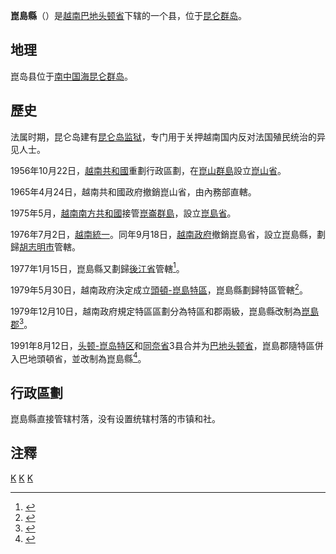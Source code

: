 {{Infobox Settlement
|name                   = 崑島縣
|settlement_type        = 县
|official_name          = 
|other_name             = 
|native_name            = {{lang|vi|Huyện Côn Đảo}}
|nickname               = 
|motto                  = 
|image_skyline          = Cảng hàng không côn đảo (aux 3).jpg
|imagesize              = 
|image_caption          = 
|image_flag             = 
|flag_size              = 
|image_seal             = 
|seal_size              = 
|image_shield           = 
|shield_size            = 
|image_blank_emblem     = 
|blank_emblem_size      = 
|image_map              = {{Infobox mapframe|frame-width=250|zoom=11}}
|mapsize                = 
|map_caption            = 
|image_map1             = 
|mapsize1               = 
|map_caption1           = 
|pushpin_map            = Vietnam
|pushpin_label_position = bottom
|pushpin_map_caption    = 
|pushpin_map1           = 
|pushpin_label_position1= 
|pushpin_map_caption1   = 
|subdivision_type       = 国家
|subdivision_name       = {{flag|Vietnam}}
|subdivision_type1      = [[越南行政区划|省]]
|subdivision_name1      = [[巴地头顿省|巴地头顿省]]
|subdivision_type2      = 
|subdivision_name2      = 
|subdivision_type3      = 
|subdivision_name3      = 
|seat_type              = 县莅
|seat                   = [[昆山岛|昆山岛]]
|government_type        = 
|leader_title           = 
|leader_name            = 
|leader_title1          = 
|leader_name1           = 
|established_title      = 
|established_date       = 
|area_magnitude         = 
|unit_pref              = 
|area_footnotes         = 
|area_total_km2         = 76
|area_land_km2          = 
|area_water_km2         = 
|area_water_percent     = 
|area_urban_km2         = 
|area_metro_km2         = 
|population_as_of       = 2014年
|population_footnotes   = 
|population_note        = 
|population_total       = 8360
|population_density_km2 = auto
|population_metro             = 
|population_density_metro_km2 = 
|population_urban             = 
|population_density_urban_km2 = 
|timezone               = [[越南标准时间|越南标准时间]]
|utc_offset             = +7
|elevation_footnotes    = 
|elevation_m            = 
|coor_type              = 
|coordinates            = 
|postal_code_type       = 
|postal_code            = 
|area_code              = 
|website                = [http://condao.baria-vungtau.gov.vn 崑岛县电子信息门户网站]
|footnotes              = 
}}
'''崑島縣'''（{{vie|v=Huyện Côn Đảo|hn=縣崑島}}）是[[越南|越南]][[巴地头顿省|巴地头顿省]]下辖的一个县，位于[[昆仑群岛|昆仑群岛]]。

==地理==
崑岛县位于[[南中国海|南中国海]][[昆仑群岛|昆仑群岛]]。

==歷史==
法属时期，昆仑岛建有[[昆仑岛监狱|昆仑岛监狱]]，专门用于关押越南国内反对法国殖民统治的异见人士。

1956年10月22日，[[越南共和國|越南共和國]]重劃行政區劃，在[[崑山群島|崑山群島]]設立[[崑山省|崑山省]]。

1965年4月24日，越南共和國政府撤銷崑山省，由內務部直轄。

1975年5月，[[越南南方共和國|越南南方共和國]]接管[[崑崙群島|崑崙群島]]，設立[[崑島省|崑島省]]。

1976年7月2日，[[越南統一|越南統一]]。同年9月18日，[[越南政府|越南政府]]撤銷崑島省，設立崑島縣，劃歸[[胡志明市|胡志明市]]管轄。

1977年1月15日，崑島縣又劃歸[[後江省|後江省]]管轄<ref>{{Cite web |url=https://thuvienphapluat.vn/van-ban/Bo-may-hanh-chinh/Nghi-quyet-phe-chuan-sap-nhap-huyen-Con-Dao-vao-tinh-Hau-Giang/42739/noi-dung.aspx |title=Nghị quyết về việc phê chuẩn việc sáp nhập huyện Côn Đảo vào tỉnh Hậu Giang do Quốc hội ban hành |access-date=2017-10-14 |archive-date=2021-02-07 |archive-url=https://web.archive.org/web/20210207184653/https://thuvienphapluat.vn/van-ban/Bo-may-hanh-chinh/Nghi-quyet-phe-chuan-sap-nhap-huyen-Con-Dao-vao-tinh-Hau-Giang/42739/noi-dung.aspx |dead-url=no }}</ref>。

1979年5月30日，越南政府決定成立[[頭頓-崑島特區|頭頓-崑島特區]]，崑島縣劃歸特區管轄<ref>{{Cite web |url=https://thuvienphapluat.vn/van-ban/Bo-may-hanh-chinh/Nghi-quyet-thanh-lap-dac-khu-Vung-Tau-Con-Dao-truc-thuoc-Trung-uong/42745/noi-dung.aspx |title=Nghị quyết về việc thành lập đặc khu Vũng Tàu - Côn Đảo trực thuộc Trung ương do Quốc hội ban hành |access-date=2017-10-14 |archive-date=2021-02-08 |archive-url=https://web.archive.org/web/20210208003144/https://thuvienphapluat.vn/van-ban/Bo-may-hanh-chinh/Nghi-quyet-thanh-lap-dac-khu-Vung-Tau-Con-Dao-truc-thuoc-Trung-uong/42745/noi-dung.aspx |dead-url=no }}</ref>。

1979年12月10日，越南政府規定特區區劃分為特區和郡兩級，崑島縣改制為[[崑島郡|崑島郡]]<ref>{{Cite web |url=https://thuvienphapluat.vn/van-ban/Bo-may-hanh-chinh/Quyet-dinh-438-CP-to-chuc-co-quan-quan-ly-hanh-chinh-Nha-nuoc-dac-khu-Vung-Tau-Con-Dao/17254/noi-dung.aspx |title=Quyết định 438-CP năm 1979 về việc tổ chức các cơ quan quản lý hành chính Nhà nước của đặc khu Vũng Tàu – Côn Đảo do Hội đồng Chính phủ ban hành |access-date=2017-10-14 |archive-date=2021-02-08 |archive-url=https://web.archive.org/web/20210208003145/https://thuvienphapluat.vn/van-ban/Bo-may-hanh-chinh/Quyet-dinh-438-CP-to-chuc-co-quan-quan-ly-hanh-chinh-Nha-nuoc-dac-khu-Vung-Tau-Con-Dao/17254/noi-dung.aspx |dead-url=no }}</ref>。

1991年8月12日，[[头顿-崑岛特区|头顿-崑岛特区]]和[[同奈省|同奈省]]3县合并为[[巴地头顿省|巴地头顿省]]，崑島郡隨特區併入巴地頭頓省，並改制為崑島縣<ref>{{Cite web |url=https://thuvienphapluat.vn/van-ban/Bo-may-hanh-chinh/Nghi-quyet-dieu-chinh-dia-gioi-hanh-chinh-mot-so-tinh-thanh-pho-truc-thuoc-Trung-uong-42808.aspx |title=Nghị quyết về việc điều chỉnh địa giới hành chính một số tỉnh, thành phố trực thuộc Trung ương do Quốc hội ban hành |accessdate=2017-10-14 |archive-date=2020-04-22 |archive-url=https://web.archive.org/web/20200422032413/https://thuvienphapluat.vn/van-ban/Bo-may-hanh-chinh/Nghi-quyet-dieu-chinh-dia-gioi-hanh-chinh-mot-so-tinh-thanh-pho-truc-thuoc-Trung-uong-42808.aspx |dead-url=no }}</ref>。

==行政區劃==
崑島縣直接管辖村落，没有设置统辖村落的市镇和社。

==注釋==
{{reflist|2}}

{{巴地头顿省行政区划}}
{{越南东南部之县市镇区域划分}}

[[Category:越南岛县|K]]
[[Category:巴地头顿省|K]]
[[Category:越南县份|K]]
